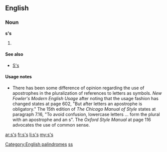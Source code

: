 {{also|SS|sS|ss.|S's|§§}}

==English==

===Noun===
'''s's'''

# {{plural of|s}}

====See also====
* [[S's]]

====Usage notes====
* There has been some difference of opinion regarding the use of apostrophes in the pluralization of references to letters as symbols. ''New Fowler's Modern English Usage'' after noting that the usage fashion has changed states at page 602, "But after letters an apostrophe is obligatory." The 15th edition of ''The Chicago Manual of Style'' states at paragraph 7.16, "To avoid confusion, lowercase letters ... form the plural with an apostrophe and an s". The ''Oxford Style Manual'' at page 116 advocates the use of common sense.

[[Category:English palindromes]]
[[Category:English terms spelled with '|ss]]

[[ar:s's]]
[[fr:s's]]
[[li:s's]]
[[my:s's]]
